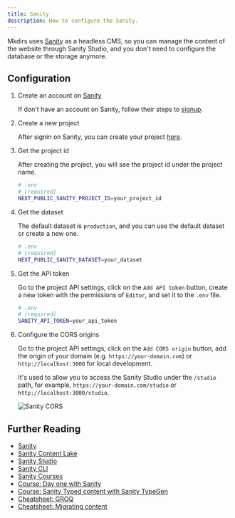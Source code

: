 ```yaml
---
title: Sanity
description: How to configure the Sanity.
---
```



Mkdirs uses [Sanity](https://www.sanity.io/) as a headless CMS, so you can manage the content of the website through Sanity Studio, and you don't need to configure the database or the storage anymore.

## Configuration

<Steps>

1. Create an account on [Sanity](https://www.sanity.io/)

    If don't have an account on Sanity, follow their steps to [signup](https://www.sanity.io/login/sign-up).

2. Create a new project

    After signin on Sanity, you can create your project [here](https://www.sanity.io/manage?new-project).

3. Get the project id

    After creating the project, you will see the project id under the project name.

    ```bash
    # .env
    # [required]
    NEXT_PUBLIC_SANITY_PROJECT_ID=your_project_id
    ```

4. Get the dataset

    The default dataset is `production`, and you can use the default dataset or create a new one.

    ```bash
    # .env
    # [required]
    NEXT_PUBLIC_SANITY_DATASET=your_dataset
    ```

5. Get the API token

    Go to the project API settings, click on the `Add API token` button, create a new token with the permissions of `Editor`, and set it to the `.env` file.

    ```bash
    # .env
    # [required]
    SANITY_API_TOKEN=your_api_token
    ```

6. Configure the CORS origins

    Go to the project API settings, click on the `Add CORS origin` button, add the origin of your domain (e.g. `https://your-domain.com`) or `http://localhost:3000` for local development.

    It's used to allow you to access the Sanity Studio under the `/studio` path, for example, `https://your-domain.com/studio` or `http://localhost:3000/studio`.

    ![Sanity CORS](../../../assets/images/sanity-cors.png)

</Steps>

## Further Reading

- [Sanity](https://www.sanity.io/)
- [Sanity Content Lake](https://www.sanity.io/docs/datastore)
- [Sanity Studio](https://www.sanity.io/docs/sanity-studio)
- [Sanity CLI](https://www.sanity.io/docs/cli-reference)
- [Sanity Courses](https://www.sanity.io/learn)
- [Course: Day one with Sanity](https://www.sanity.io/learn/course/day-one-with-sanity-studio)
- [Course: Sanity Typed content with Sanity TypeGen](https://www.sanity.io/learn/course/typescripted-content)
- [Cheatsheet: GROQ](https://www.sanity.io/docs/query-cheat-sheet)
- [Cheatsheet: Migrating content](https://www.sanity.io/docs/content-migration-cheatsheet)
